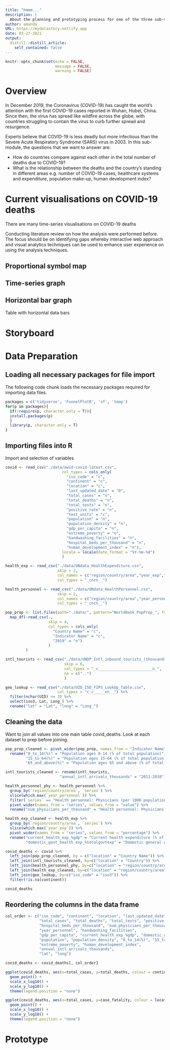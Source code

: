 ```yaml
---
title: "hmmm..."
description: |
  About the planning and prototyping process for one of the three sub-modules of a Shiny-based Visual Analytics Application project for the course *ISSS608 - Visual Analytics and Applications* offered in SMU MITB.
author: amanda
URL: https://mydatastory.netlify.app
date: 03-27-2021
output:
  distill::distill_article:
    self_contained: false
---
```


```r
knitr::opts_chunk$set(echo = FALSE,
                      message = FALSE,
                      warning = FALSE)
```

# Overview

In December 2019, the Coronavirus (COVID-19) has caught the world's attention with the first COVID-19 cases reported in Wuhan, Hubei, China. Since then, the virus has spread like wildfire across the globe, with countries struggling to contain the virus to curb further spread and resurgence.

Experts believe that COVID-19 is less deadly but more infectious than the Severe Acute Respiratory Syndrome (SARS) virus in 2003. In this sub-module, the questions that we want to answer are:

* How do countries compare against each other in the total number of deaths due to COVID-19?
* What is the relationship between the deaths and the country's standing in different areas e.g. number of COVID-19 cases, healthcare systems and expenditure, population make-up, human development index?

# Current visualisations on COVID-19 deaths

There are many time-series visualisations on COVID-19 deaths 

Conducting literature review on how the analysis were performed before. The focus should be on identifying gaps whereby interactive web approach and visual analytics techniques can be used to enhance user experience on using the analysis techniques.

## Proportional symbol map
## Time-series graph
## Horizontal bar graph

Table with horizontal data bars

# Storyboard

# Data Preparation

## Loading all necessary packages for file import

The following code chunk loads the necessary packages required for importing data files.

```r

packages = c('tidyverse', 'FunnelPlotR', 'sf', 'tmap')
for(p in packages){
  if(!require(p, character.only = T)){
  install.packages(p)
  }
  library(p, character.only = T)
}
```

## Importing files into R

Import and selection of variables

```r
covid <- read_csv("./data/owid-covid-latest.csv",
                         col_types = cols_only(
                           "iso_code" = "c",
                           "continent" = "c",
                           "location" = "c",
                           "last_updated_date" = "D",
                           "total_cases" = "n",
                           "total_deaths" = "n",
                           "total_tests" = "n",
                           "positive_rate" = "n",
                           "test_units" = "c",
                           "population" = "n",
                           "population_density" = "n",
                           "gdp_per_capita" = "n",
                           "extreme_poverty" = "n",
                           "handwashing_facilities" = "n",
                           "hospital_beds_per_thousand" = "n",
                           "human_development_index" = "n"),
                         locale = locale(date_format = "%Y-%m-%d")
                         )

health_exp <- read_csv("./data/UNdata_HealthExpenditure.csv",
                       skip = 2,
                       col_names = c("region/country/area","year_exp","series","percentage"),
                       col_types = "_cncn__")

health_personnel <- read_csv("./data/UNdata_HealthPersonnel.csv",
                       skip = 2,
                       col_names = c("region/country/area","year_personnel","series","value"),
                       col_types = "_cncn__")

pop_prop <- list.files(path="./data/", pattern="WorldBank_PopProp_", full.names = TRUE) %>%
  map_df(~read_csv(.,
                   skip = 4,
                   col_types = cols_only(
                     "Country Name" = "c",
                     "Indicator Name" = "c",
                     "2019" = "n")
                   )
         )

intl_tourists <- read_csv("./data/UNDP_Intl_inbound_tourists_(thousands).csv",
                          skip = 6,
                          col_types = "_c________________________n_",
                          na = c("..")
                          )

geo_lookup <- read_csv("./data/UID_ISO_FIPS_LookUp_Table.csv",
                       col_types = "c_c_____nn__") %>%
  filter(nchar(UID) <= 3) %>%
  select(iso3, Lat, Long_) %>%
  rename("lat" = "Lat", "long" = "Long_")
```

## Cleaning the data

Want to join all values into one main table covid_deaths. Look at each dataset to prep before joining.

```r
pop_prop_cleaned <- pivot_wider(pop_prop, names_from = "Indicator Name", values_from = "2019") %>%
  rename("0_to_14(%)" = "Population ages 0-14 (% of total population)",
         "15_to_64(%)" = "Population ages 15-64 (% of total population)",
         "65_and_above(%)" = "Population ages 65 and above (% of total population)")
```

```r
intl_tourists_cleaned <- rename(intl_tourists,
                        "annual_intl_arrivals_thousands" = "2011-2018")
```

```r
health_personnel_phy <- health_personnel %>%
  group_by(`region/country/area`, `series`) %>%
  slice(which.max(`year_personnel`)) %>%
  filter(`series` == "Health personnel: Physicians (per 1000 population)") %>%
  pivot_wider(names_from = "series", values_from = "value") %>%
  rename("num_physicians_per_thousand" = "Health personnel: Physicians (per 1000 population)")
```

```r
health_exp_cleaned <- health_exp %>%
  group_by(`region/country/area`, `series`) %>%
  slice(which.max(`year_exp`)) %>%
  pivot_wider(names_from = "series", values_from = "percentage") %>%
  rename("current_health_exp_%gdp" = "Current health expenditure (% of GDP)",
         "domestic_govt_health_exp_%totalgovtexp" = "Domestic general government health expenditure (% of total government expenditure)")
```

```r
covid_deaths <- covid %>%
  left_join(pop_prop_cleaned, by = c("location" = "Country Name")) %>%
  left_join(intl_tourists_cleaned, by=c("location" = "Country")) %>%
  left_join(health_personnel_phy, by=c("location" = "region/country/area")) %>%
  left_join(health_exp_cleaned, by=c("location" = "region/country/area")) %>%
  left_join(geo_lookup, by=c("iso_code" = "iso3")) %>%
  filter(!is.na(continent))

covid_deaths
```

## Reordering the columns in the data frame

```r
col_order <- c("iso_code", "continent", "location", "last_updated_date",
               "total_cases", "total_deaths", "total_tests", "positive_rate",
               "hospital_beds_per_thousand", "num_physicians_per_thousand",
               "year_personnel", "handwashing_facilities",
               "gdp_per_capita", "current_health_exp_%gdp", "domestic_govt_health_exp_%totalgovtexp",
               "population", "population_density", "0_to_14(%)", "15_to_64(%)", "65_and_above(%)",
               "extreme_poverty", "human_development_index",
               "annual_intl_arrivals_thousands",
               "lat", "long")

covid_deaths <- covid_deaths[, col_order]
```




```r
ggplot(covid_deaths, aes(x=total_cases, y=total_deaths, colour = continent)) +
  geom_point() +
  scale_x_log10() +
  scale_y_log10() +
  theme(legend.position = "none")
```

```r
ggplot(covid_deaths, aes(x=total_cases, y=case_fatality, colour = location)) +
  geom_point() +
  scale_x_log10() +
  scale_y_log10() +
  theme(legend.position = "none")
```


# Prototype

